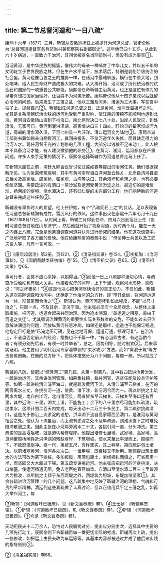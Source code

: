 ```yaml
---
---
---
```

title: 第二节总督河道和“一日八疏”
---



康熙十六年（1677）三月，靳辅从安徽巡抚任上被提升为河道总督，官衔全称为“总督河道提督军务兵部尚书兼都察院右副都御史”。这年他已四十五岁，从此到六十岁病逝，一直致力于治河，其间曾被提名当刑部尚书，但没有成为事实①。

滔滔黄河，是中华民族的摇篮，像伟大的母亲一样哺育了中华儿女，并以五千年的文明屹立于世界民族之林。但在生产水平低下，技术落后，特别是剥削阶级统治的社会里，黄河也像百兽之王的雄狮一样，在诸河中最难驯服。横行在中原大地，到处咆哮，给人民生命财产造成极大的灾难。从大禹开始，治河成了历代统治者的试金石和国家的一项重要公共职能。康熙帝任命靳辅主治黄河，也正是这位有作为的皇帝真想把国家治理好，让百姓不为河患所苦。康熙帝说他从十四岁亲政以后就留心治河的问题。后来发生了三藩之乱，他以三藩及河务、漕运为三大事，写在宫中柱子上，提醒自己②。靳辅出任河道总督之日，正是黄河、淮河泛滥极坏之时。尤其是关系清朝统治命脉的运河也受到严重影响，使江南的漕粮不能顺利地运到北京。黄河自安徽砀山直到下梢海口，南北两岸决口七八十处，沿岸人民受灾，到处流浪，无家可归。黄河倒灌洪泽湖，高家堰决口三十四处。盱眙县的翟家坝成河九道，高邮的清水潭久溃，下河七州县一片汪洋。清口运河变为陆地③。康熙帝派工部尚书冀如锡亲自勘察河工，冀回来报告，不仅河道年久失修，而且缺乏得力的治河人才。现任河督王光裕计划修的几项工程，大部分以钱粮不足未动工，此人根本不具备治河才能，有人建议撤销他的职务①。在黄河、淮河、运河都存在严重问题，许多人束手无策的情况下，康熙帝选择靳辅作为河道总督走马上任了。

在靳辅未履任之前，清廷九卿会议曾讨论过冀如锡等提出的治河任务。他们根据视察所见，认为急需修筑堤坝，其中有黄河南岸自白洋河至云梯关，北岸自清河县至云梯关及高家堰、周家桥、翟家坝、古沟等决口，其余溃坏和单薄之堤，也有必要修筑坚固。需要疏浚的有清口一带沙淤及运河受黄流淤淀之处。最迫切的是堵筑淮、扬两岸的堤坝、清水潭决口，还有归仁堤的未完部分工程。他们期待新的河道总督来完成这些任务②。

靳辅没有辜负时人的希望。他上任伊始，有个“八疏同日上之”的佳话，足以表现新任河道总督靳辅胸有成竹，雷厉风行的作风。这件事出现在康熙十六年七月十九日（1677年8月17日）。从时间上看，靳辅三月得到任命，四月六日到宿迁上任（当时河道总督驻地在山东济宁），然后他就开始了视察河道，历时两个月。能在一天之内连上八疏，完全是他亲自调查河道并认真进行研究的结果。他在这次调查中，广泛地听取了各方面的反映。他在给康熙帝的奏疏中说：“毋论绅士兵民以及工匠夫役人等，凡有一言可取，一

①《康熙起居注》第2册，页1221。②《清圣祖实录》卷154。③李祖陶：《治河事状》，见《国朝耆献类征初编》卷155。①《清圣祖实录》卷65。②《清圣祖实录》卷65。

事可行者，臣莫不虚心采择，以期得当。”③而他一日上八疏那种迫切心情，与调查所受触动也有很大关系。他踏着泥泞的河岸，上下千里，观察河水形势，感叹说：“河之坏极矣！”④这是他决心把黄河尽快治好的真正动力。不仅如此，靳辅从这次实际调查和访问中，还确定了他治河的总方针，即“审其全局，将河道运道为一体，彻首尾而合治之”①。靳辅认为，黄河河道坏到如此程度，不能“以尺寸治之”，只顾一点，不及其余，无济于事。他主张必须有个全局观念，从整体上采取措施，把河道、运道合起来共同治理。因为追本溯源，“盖运道之阻塞，率由于河道之变迁”。尤其强调治理黄河的重要性实际关系数省的安危，不能如过去只注意解决漕运的问题，而放纵黄河任意冲刷，如果还是那样，运道也不能保证畅通。他抱定目标是使“已淹之田可耕，见在之地可保，运道可通，额课可复”。在治法上，不全盘否定前人的经验，措施也不千篇一律，“有必当师古者，有必当酌今者；有须分别先后者，有须一时并举者”，总之，因势利导，随时制宜②。后来事实证明，他主要用了明代治河专家潘季驯的“束水攻沙”方法，而如“寓浚于筑”等方法皆属创新。在他的总方针下，把具体措施分为八个问题，每题一疏，所以就成了八疏。

靳辅的八疏，皆冠以“经理河工”第几疏，从第一到第八。其中有四疏讲治黄治淮，一疏讲治运河，其余讲治河管理，如筹集钱粮，裁并河官，选贤任能及设兵守护等等。如第一疏讲挑清江浦至海口，就是疏浚黄河下流，从清江浦至云梯关，在河的两旁离水三丈，各挑引河一道，使黄、淮下注，新旧河合而为一。再以新挑之土筑两岸大堤，南自白洋河，北自清河县，两者皆东至云梯关。云梯关至海口还有百里，其中近海二十里，湖大土湿，不能施工；余下的八十里亦尽可能加以疏浚，筑堤束水。这项计划二百天内完成，每天出动十二万三千多民工。第二疏讲挑疏清口，这是关于修治上流淤淀的设想。洪泽湖下流自高家堰西至清口，是淮河与黄河相会之处。他认为下流虽治，而上流有淤淀之处不及早疏通，则淮水直下之时难免阻滞散漫之患，因此主张在小河两旁离水二十丈，各挑引河一道，分头冲洗。第三疏讲的是高堰坦坡，就是迫切帮修堤岸。他提出培修七里墩、武家墩、高家墩、高良涧至周桥闸靠近洪泽湖的残缺堤岸，下筑坦坡，使水来至此平漫而上，顺缩而下，不致怒激崩冲。堤一尺，坦坡五尺，夯杵坚实，其上种草。第四疏讲包土堵决。以前堵塞黄河、淮河各处决口，一律用埽，既费钱又不耐用。靳辅提出筑土御水的方法可改为密下排桩，多加板缆，用蒲包裹土，麻绳捆扎而填之，可省费用一半，而坚固又大大超过下埽。第五疏专讲挑运河。他主张应把运河的河身挑浚，决口堵塞，使运河畅通无阻，免去老百姓盲目加垫。自清口至清水潭二百三十里皆须大为挑浚，以所挑之土倾于东西两堤之外，西堤筑为坦坡，东堤加培坚厚①。其余各疏讲治河管理上的几个问题。这八疏集中地反映了靳辅治河的理想、气魄和可贵的革新精神。清廷列这些奏疏做了认真讨论，但以正值用兵平定三藩之乱，如再大举兴河工，每

③靳辅：《河道敝坏已极疏》，见《靳文襄奏疏》卷1。④王士祯：《靳辅墓志铭》。①靳辅：《河道敝坏已极疏》，见《靳文襄奏疏》卷1。②靳辅：《河道敝坏已极疏》。①均见《靳文襄奏疏》卷1。

天动用民夫十二万余人，恐怕对人民骚扰过分，提出应分别主次，选择其中主要的几项先行动工。康熙帝则下令靳辅再做一番更切实际的考虑。靳辅再次上疏，提出一些修改，如把运土由民夫改为车运等等。其基本内容都被通过并成了他后来实践的指导原则②。

②《清圣祖实录》卷68。